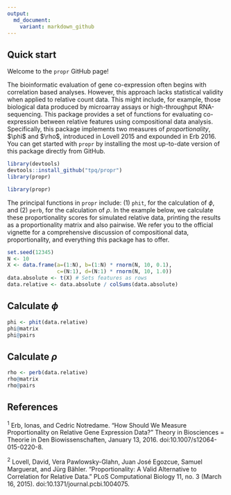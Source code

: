 ```yaml
---
output:
  md_document:
    variant: markdown_github
---
```


<!-- README.md is generated from README.Rmd. Please edit that file -->

## Quick start

Welcome to the `propr` GitHub page!

The bioinformatic evaluation of gene co-expression often begins with correlation based analyses. However, this approach lacks statistical validity when applied to relative count data. This might include, for example, those biological data produced by microarray assays or high-throughput RNA-sequencing. This package provides a set of functions for evaluating co-expression between relative features using compositional data analysis. Specifically, this package implements two measures of *proportionality*, \$\\phi\$ and \$\\rho\$, introduced in Lovell 2015 and expounded in Erb 2016. You can get started with `propr` by installing the most up-to-date version of this package directly from GitHub.

```r
library(devtools)
devtools::install_github("tpq/propr")
library(propr)
```

```r
library(propr)
```

The principal functions in `propr` include: (1) `phit`, for the calculation of $\phi$, and (2) `perb`, for the calculation of $\rho$. In the example below, we calculate these proportionality scores for simulated relative data, printing the results as a proportionality matrix and also pairwise. We refer you to the official vignette for a comprehensive discussion of compositional data, proportionality, and everything this package has to offer.

```r
set.seed(12345)
N <- 10
X <- data.frame(a=(1:N), b=(1:N) * rnorm(N, 10, 0.1),
                c=(N:1), d=(N:1) * rnorm(N, 10, 1.0))
data.absolute <- t(X) # Sets features as rows
data.relative <- data.absolute / colSums(data.absolute)
```

## Calculate $\phi$

```r
phi <- phit(data.relative)
phi@matrix
phi@pairs
```

## Calculate $\rho$

```r
rho <- perb(data.relative)
rho@matrix
rho@pairs
```

## References

<sup>1</sup> Erb, Ionas, and Cedric Notredame. “How Should We Measure Proportionality on Relative Gene Expression Data?” Theory in Biosciences = Theorie in Den Biowissenschaften, January 13, 2016. doi:10.1007/s12064-015-0220-8.

<sup>2</sup> Lovell, David, Vera Pawlowsky-Glahn, Juan José Egozcue, Samuel Marguerat, and Jürg Bähler. “Proportionality: A Valid Alternative to Correlation for Relative Data.” PLoS Computational Biology 11, no. 3 (March 16, 2015). doi:10.1371/journal.pcbi.1004075.
